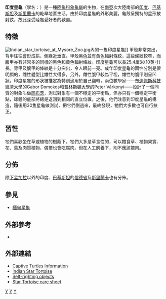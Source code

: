 {{Speciesbox 
| taxon = Geochelone elegans
| status = vu
| status_system = iucn3.1
| image = Indian_star_tortoise_-_Houston_Zoo_-_cropped.jpg
| image_caption = 在[[休斯敦動物園|休斯敦動物園]]內的印度星龜
| binomial_authority = {{le|Schoepf|Johann David Schoepff}}, 1795
}}
'''印度星龜'''（學名：{{lang|la|''Geochelone elegans''}}）是一種[[陸龜科|陸龜科]][[象龜屬|象龜屬]]的生物，在[[南亞|南亞]]次大陸南部的[[印度|印度]]、[[巴基斯坦|巴基斯坦]]及[[斯里蘭卡|斯里蘭卡]]的乾旱地區生活。由於印度星龜的外形美麗，龜殼呈獨特的星形放射紋，故此深受陸龜愛好者的歡迎。

==特徵==
[[File:Indian_star_tortoise_at_Mysore_Zoo.jpg|left]]{{le|邁索爾動物園|Mysore Zoo}}內的一隻印度星龜]]
甲殼非常突出，背甲往往會形成拱，側緣近垂直。甲殼黑色並有黃色輻射條紋，這些條紋較窄，而腹甲亦有非常多的同樣的黑色和黃色輻射條紋。印度星龜可以長25.4厘米(10英寸)長。背甲及腹甲的條紋是十分突出，令人眼前一亮。成年印度星龜的兩性分別是很明顯的，雌性體型比雄性大得多。另外，雌性腹甲較為平坦，雄性的腹甲則呈凹狀。印度星龜的形狀被推定為特別適用於自己翻轉，兩位數學家——[[布達佩斯科技經濟大學|布達佩斯科技經濟大學]]的Gabor Domokos和[[普林斯頓大學|普林斯頓大學]]的Peter Várkonyi——設計了一個同質的對象叫做[[岡布茨|岡布茨]]，測試對象有一個不穩定的平衡點，但亦只有一個穩定平衡點，球體的底部將總是返回到相同的直立位置。之後，他們注意到印度星龜的構造，隨後用30隻星龜做測試，把它們倒過來，最終發現，牠們大多數也可自行扶正。

==習性==
牠們喜歡坐在草或植物的樹蔭下。牠們大多是草食性的，可以餵食草、植物果實、花、葉及肉質植物，偶爾也會吃腐肉。但在人工飼養下，則不應該餵肉。

== 分佈 ==
除[[下孟加拉|下孟加拉]]以外的印度、[[巴基斯坦|巴基斯坦]]的[[信德省|信德省]]及[[斯里蘭卡|斯里蘭卡]]也有分佈。

==參見==
*[[緬甸星龜|緬甸星龜]]

== 外部參考 ==
{{reflist}}
* {{IUCN2006|assessors=Asian Turtle Trade Working Group|year=2000|id=39430|title=Geochelone elegans|downloaded=12 May 2006}}

== 外部連結 ==
{{commons|Geochelone elegans|印度星龜}}
*[http://www.popularpets.net/turtles.php Captive Turtles Information] {{Wayback|url=http://www.popularpets.net/turtles.php |date=20180814213658 }}
*[https://web.archive.org/web/20070523134449/http://www.reptilesweb.com/reptiles-section/tortoise-world/indian-star-tortoise.html Indian Star Tortoise]
*[https://web.archive.org/web/20070415013147/http://blog.sciencenews.org/mathtrek/2007/04/cant_knock_it_down.html Self-righting objects]
*[http://www.popularpets.net/turtles/care-sheets/star-tortoise.php Star Tortoise care sheet]{{Wayback|url=http://www.popularpets.net/turtles/care-sheets/star-tortoise.php |date=20070601011828 }}
{{Taxonbar|from=Q846461}}

[[Category:象龟属|Y]]
[[Category:寵物龜|Y]]
[[Category:1795年描述的动物|Y]]
